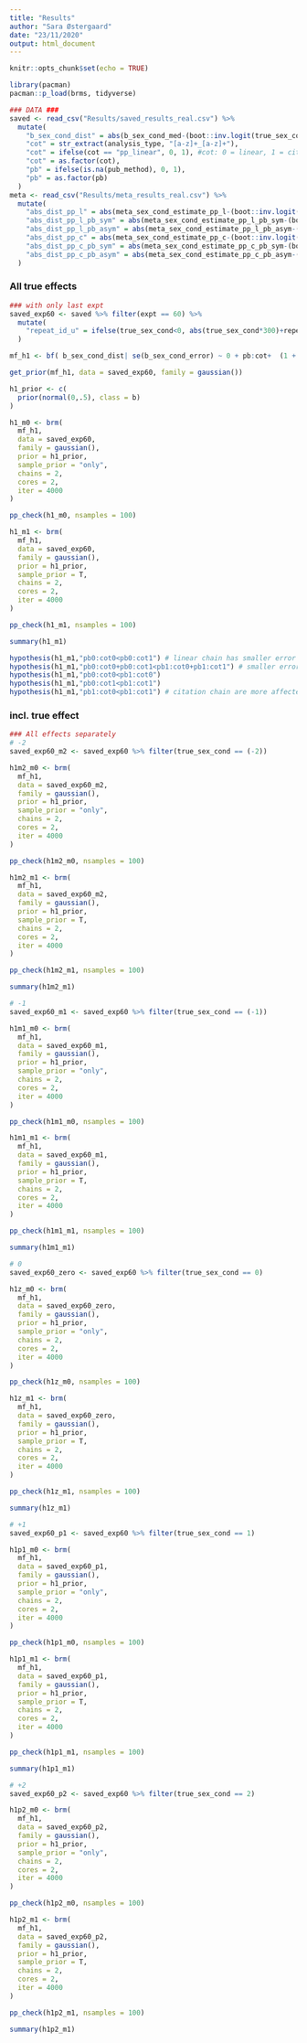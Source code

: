 ```yaml
---
title: "Results"
author: "Sara Østergaard"
date: "23/11/2020"
output: html_document
---
```


```r
knitr::opts_chunk$set(echo = TRUE)
```

```r
library(pacman)
pacman::p_load(brms, tidyverse)

### DATA ###
saved <- read_csv("Results/saved_results_real.csv") %>% 
  mutate(
    "b_sex_cond_dist" = abs(b_sex_cond_med-(boot::inv.logit(true_sex_cond)-boot::inv.logit(true_base))),
    "cot" = str_extract(analysis_type, "[a-z]+_[a-z]+"),
    "cot" = ifelse(cot == "pp_linear", 0, 1), #cot: 0 = linear, 1 = citation
    "cot" = as.factor(cot),
    "pb" = ifelse(is.na(pub_method), 0, 1),
    "pb" = as.factor(pb)
  )
meta <- read_csv("Results/meta_results_real.csv") %>% 
  mutate(
    "abs_dist_pp_l" = abs(meta_sex_cond_estimate_pp_l-(boot::inv.logit(meta_true_sex_cond)-boot::inv.logit(meta_true_base))),
    "abs_dist_pp_l_pb_sym" = abs(meta_sex_cond_estimate_pp_l_pb_sym-(boot::inv.logit(meta_true_sex_cond)-boot::inv.logit(meta_true_base))),
    "abs_dist_pp_l_pb_asym" = abs(meta_sex_cond_estimate_pp_l_pb_asym-(boot::inv.logit(meta_true_sex_cond)-boot::inv.logit(meta_true_base))),
    "abs_dist_pp_c" = abs(meta_sex_cond_estimate_pp_c-(boot::inv.logit(meta_true_sex_cond)-boot::inv.logit(meta_true_base))),
    "abs_dist_pp_c_pb_sym" = abs(meta_sex_cond_estimate_pp_c_pb_sym-(boot::inv.logit(meta_true_sex_cond)-boot::inv.logit(meta_true_base))),
    "abs_dist_pp_c_pb_asym" = abs(meta_sex_cond_estimate_pp_c_pb_asym-(boot::inv.logit(meta_true_sex_cond)-boot::inv.logit(meta_true_base)))
  )

```

### All true effects

```r
### with only last expt
saved_exp60 <- saved %>% filter(expt == 60) %>% 
  mutate(
    "repeat_id_u" = ifelse(true_sex_cond<0, abs(true_sex_cond*300)+repeat_id, (true_sex_cond*100)+repeat_id)
  )

mf_h1 <- bf( b_sex_cond_dist| se(b_sex_cond_error) ~ 0 + pb:cot+  (1 + pb:cot | repeat_id_u))

get_prior(mf_h1, data = saved_exp60, family = gaussian())

h1_prior <- c(
  prior(normal(0,.5), class = b)
)

h1_m0 <- brm(
  mf_h1,
  data = saved_exp60,
  family = gaussian(),
  prior = h1_prior,
  sample_prior = "only",
  chains = 2,
  cores = 2, 
  iter = 4000
)

pp_check(h1_m0, nsamples = 100)

h1_m1 <- brm(
  mf_h1,
  data = saved_exp60,
  family = gaussian(),
  prior = h1_prior,
  sample_prior = T,
  chains = 2,
  cores = 2, 
  iter = 4000
)

pp_check(h1_m1, nsamples = 100)

summary(h1_m1)

hypothesis(h1_m1,"pb0:cot0<pb0:cot1") # linear chain has smaller error than citation chain
hypothesis(h1_m1,"pb0:cot0+pb0:cot1<pb1:cot0+pb1:cot1") # smaller error in simulation without pb than with pb
hypothesis(h1_m1,"pb0:cot0<pb1:cot0")
hypothesis(h1_m1,"pb0:cot1<pb1:cot1")
hypothesis(h1_m1,"pb1:cot0<pb1:cot1") # citation chain are more affected by pb than linear
```


### incl. true effect
```r
### All effects separately
# -2
saved_exp60_m2 <- saved_exp60 %>% filter(true_sex_cond == (-2))

h1m2_m0 <- brm(
  mf_h1,
  data = saved_exp60_m2,
  family = gaussian(),
  prior = h1_prior,
  sample_prior = "only",
  chains = 2,
  cores = 2, 
  iter = 4000
)

pp_check(h1m2_m0, nsamples = 100)

h1m2_m1 <- brm(
  mf_h1,
  data = saved_exp60_m2,
  family = gaussian(),
  prior = h1_prior,
  sample_prior = T,
  chains = 2,
  cores = 2, 
  iter = 4000
)

pp_check(h1m2_m1, nsamples = 100)

summary(h1m2_m1)

# -1
saved_exp60_m1 <- saved_exp60 %>% filter(true_sex_cond == (-1))

h1m1_m0 <- brm(
  mf_h1,
  data = saved_exp60_m1,
  family = gaussian(),
  prior = h1_prior,
  sample_prior = "only",
  chains = 2,
  cores = 2, 
  iter = 4000
)

pp_check(h1m1_m0, nsamples = 100)

h1m1_m1 <- brm(
  mf_h1,
  data = saved_exp60_m1,
  family = gaussian(),
  prior = h1_prior,
  sample_prior = T,
  chains = 2,
  cores = 2, 
  iter = 4000
)

pp_check(h1m1_m1, nsamples = 100)

summary(h1m1_m1)

# 0
saved_exp60_zero <- saved_exp60 %>% filter(true_sex_cond == 0)

h1z_m0 <- brm(
  mf_h1,
  data = saved_exp60_zero,
  family = gaussian(),
  prior = h1_prior,
  sample_prior = "only",
  chains = 2,
  cores = 2, 
  iter = 4000
)

pp_check(h1z_m0, nsamples = 100)

h1z_m1 <- brm(
  mf_h1,
  data = saved_exp60_zero,
  family = gaussian(),
  prior = h1_prior,
  sample_prior = T,
  chains = 2,
  cores = 2, 
  iter = 4000
)

pp_check(h1z_m1, nsamples = 100)

summary(h1z_m1)

# +1
saved_exp60_p1 <- saved_exp60 %>% filter(true_sex_cond == 1)

h1p1_m0 <- brm(
  mf_h1,
  data = saved_exp60_p1,
  family = gaussian(),
  prior = h1_prior,
  sample_prior = "only",
  chains = 2,
  cores = 2, 
  iter = 4000
)

pp_check(h1p1_m0, nsamples = 100)

h1p1_m1 <- brm(
  mf_h1,
  data = saved_exp60_p1,
  family = gaussian(),
  prior = h1_prior,
  sample_prior = T,
  chains = 2,
  cores = 2, 
  iter = 4000
)

pp_check(h1p1_m1, nsamples = 100)

summary(h1p1_m1)

# +2
saved_exp60_p2 <- saved_exp60 %>% filter(true_sex_cond == 2)

h1p2_m0 <- brm(
  mf_h1,
  data = saved_exp60_p2,
  family = gaussian(),
  prior = h1_prior,
  sample_prior = "only",
  chains = 2,
  cores = 2, 
  iter = 4000
)

pp_check(h1p2_m0, nsamples = 100)

h1p2_m1 <- brm(
  mf_h1,
  data = saved_exp60_p2,
  family = gaussian(),
  prior = h1_prior,
  sample_prior = T,
  chains = 2,
  cores = 2, 
  iter = 4000
)

pp_check(h1p2_m1, nsamples = 100)

summary(h1p2_m1)
```


